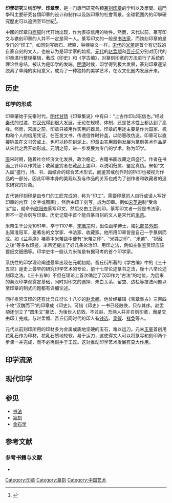 '''印學研究'''又稱'''印学'''、'''印章學'''，是一门專門研究各類[[篆刻|篆刻]][[印章|印章]]的学科以及學問。這門學科主要研究各類印章的设计和制作以及該印章的社會背景。全球範圍內的印學研究歷史可以追溯至15世紀<ref>{{Cite book|first=Oliver D.|last=Harris|title=A Companion to Seals in the Middle Ages|editor-first=Laura|editor-last=Whatley|year=2019|publisher=Brill|location=Leiden|isbn=978-90-04-38064-6|pages=129–54}}</ref>。

中國的印章自[[商朝|商]][[周朝|周]]时代开始出现，作为表征信用的物件。然而，宋代以前，篆写印文与镌刻印章的人并不一定是同一人。篆写印文的一般是[[书法|书法家]]，而镌刻印章的是专门的“印工”，如同刻写碑石、牌匾、钟鼎铭文一样。[[宋代|宋代]]的[[米芾|米芾]]是首个有记载的自篆自刻的文人，也被认为是印学家的始祖。[[元代|元代]]的[[赵孟頫|赵孟頫]]和[[吾丘衍|吾丘衍]]分别对历代的印章进行整理摹辑，著成《印史》和《学古编》，对篆刻印章的方法进行了系统的理论性总结，被认为是印学的发端。[[明朝|明]][[清朝|清]]时候，印学得到极大发展，篆刻印章逐渐脱离了单纯的实用意义，成为了一种独特的美学艺术，在汉文化圈内发展开来。

==历史==
===印学的形成===
印章肇始于先秦时代。[[明代|明代]][[甘旸|甘旸]]《印章集说》中有曰：“上古作印以昭信也。”经过[[秦代|秦代]]的过渡，在[[汉代|汉代]]得到很大发展，无论在规模、体制，还是艺术性上都达到了高峰。然而，宋唐之前，印章只被用作实用的器具。印章的用途主要是作为国家、机构和个人的信用凭证，在签发文书、传递信件时钤盖，以防篡改伪造。印章可以直接钤盖在文书旁或上，也可以钤在[[封泥|封泥]]上。印章由实用器物发展为篆刻美术作品是从宋代之后开始形成。元明之际，进一步发展为专门的学术，称为印学。

[[唐朝|唐]]宋时期，随着社会经济文化发展，政治稳定，古籍书画收藏之风盛行。作者在书画上钤印以作凭证；收藏鉴赏者在藏品上盖印，以说明归属、鉴定真伪。宋朝“文入画”盛行，诗、书、画结合的综合艺术形式，而鉴赏或创作时的钤印也被视为作品的一部分。因此印章本身的美观以及与作品的关系也成为了创作者和收藏者的追求研究的对象。

古代铸印刻印是由专门的工匠完成的，称为“印工”。需要印章的人自行或请人写好印章的内容（文字或图画），然后由印工刻写，成为印章。例如[[宋英宗|宋英宗]]制“受命宝”玺，就命令[[欧阳修|欧阳修]]篆写印文，然后交由工匠刻印。篆写印文者一般是书法家，但不一定会刻写印章。历史记载中首个能自篆自刻的文人是宋代的[[米芾|米芾]]。

米芾生于公元1051年，卒于1107年，[[宋徽宗|宋徽宗]]时，出任画学博士，擢[[礼部|礼部]][[员外郎|员外郎]]，出知淮阳军，是著名的文学家、书法家、收藏家。他所用印章皆是自己一手篆刻而成。如《[[兰亭序|兰亭序]]》褚摹本米芾跋中便有“米芾之印”、“米姓之印”、“米芾”、“祝融之後”等多枚印迹。米芾还提出了好几条论治印、用印之法，例如主张鉴赏印应该要细文细圈等。印学史中一般认为米芾是有据可考的首个印学家。

系统性的印学理论阐述最早出现在元朝初期。吾丘衍所著的《学古编》中的《三十五举》是史上最早的研究印学艺术的专论，前十七举论述篆书之法，後十八举论述刻印之法。《三十五举》不但在理论上首次确定了汉印作为“古法”的地位，为后来的秦汉印学观奠定基础，同时对印文的选择、朱白关系、留空、边栏等技法问题以至印章的制式问题都有详细论述。

同样推崇汉印的还有比吾丘衍长十八岁的[[赵孟頫|赵孟頫]]。他曾经摹辑《宝章集古》三百四十枚“汉魏而下”的印章成《印史》。可惜《印史》一书已经散佚，只存其序。赵孟頫还创立了“圆朱文”篆法，为後世人仿效。不过赵、吾两人并非自刻印章，而是交由印工完成。与赵孟頫、吾丘衍同时代的印人有[[钱选|钱选]]、[[吴叡|吴叡]]、[[褚奂|褚奂]]等人。

元代以前刻印所用的印材多为金属或质地坚硬的玉石，难以运刀。元末[[王冕|王冕]]首创用花乳石作为印材。花乳石质地较软，易于运刀，这使得文人可以将篆写和刻印两个步骤一并完成，而不必再假手于工匠。这对推动印学艺术发展有莫大作用。

==印学流派==

==现代印学==

==参见==
*[[书法|书法]]
*[[篆刻|篆刻]]
*[[金石学|金石学]]

==参考文献==
{{reflist}}

===参考书籍与文献===
*{{cite book|author=沙孟海|title=印学史|year=1999|publisher=西泠印社出版社|isbn=7805170029}}

[[Category:印章|Category:印章]]
[[Category:篆刻|Category:篆刻]]
[[Category:中国艺术|Category:中国艺术]]